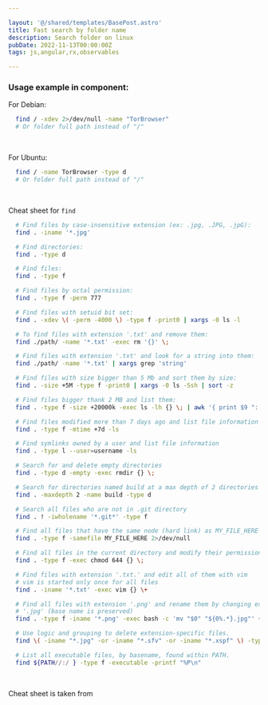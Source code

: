 ```yaml
---

layout: '@/shared/templates/BasePost.astro'
title: Fast search by folder name
description: Search folder on linux
pubDate: 2022-11-13T00:00:00Z
tags: js,angular,rx,observables

---
```





### Usage example in component:

For Debian:
```bash
  find / -xdev 2>/dev/null -name "TorBrowser"
  # Or folder full path instead of "/"
```
<br />

For Ubuntu:
```bash
  find / -name TorBrowser -type d
  # Or folder full path instead of "/"
```
<br />

Cheat sheet for `find`
```bash
  # Find files by case-insensitive extension (ex: .jpg, .JPG, .jpG):
  find . -iname '*.jpg'

  # Find directories:
  find . -type d

  # Find files:
  find . -type f

  # Find files by octal permission:
  find . -type f -perm 777

  # Find files with setuid bit set:
  find . -xdev \( -perm -4000 \) -type f -print0 | xargs -0 ls -l

  # To find files with extension '.txt' and remove them:
  find ./path/ -name '*.txt' -exec rm '{}' \;

  # Find files with extension '.txt' and look for a string into them:
  find ./path/ -name '*.txt' | xargs grep 'string'

  # Find files with size bigger than 5 Mb and sort them by size:
  find . -size +5M -type f -print0 | xargs -0 ls -Ssh | sort -z

  # Find files bigger thank 2 MB and list them:
  find . -type f -size +20000k -exec ls -lh {} \; | awk '{ print $9 ": " $5 }'

  # Find files modified more than 7 days ago and list file information
  find . -type f -mtime +7d -ls

  # Find symlinks owned by a user and list file information
  find . -type l --user=username -ls

  # Search for and delete empty directories
  find . -type d -empty -exec rmdir {} \;

  # Search for directories named build at a max depth of 2 directories
  find . -maxdepth 2 -name build -type d

  # Search all files who are not in .git directory
  find . ! -iwholename '*.git*' -type f

  # Find all files that have the same node (hard link) as MY_FILE_HERE
  find . -type f -samefile MY_FILE_HERE 2>/dev/null

  # Find all files in the current directory and modify their permissions
  find . -type f -exec chmod 644 {} \;

  # Find files with extension '.txt.' and edit all of them with vim
  # vim is started only once for all files
  find . -iname '*.txt' -exec vim {} \+

  # Find all files with extension '.png' and rename them by changing extension to
  # '.jpg' (base name is preserved)
  find . -type f -iname '*.png' -exec bash -c 'mv "$0" "${0%.*}.jpg"' {} \;

  # Use logic and grouping to delete extension-specific files.
  find \( -iname "*.jpg" -or -iname "*.sfv" -or -iname "*.xspf" \) -type f -delete

  # List all executable files, by basename, found within PATH.
  find ${PATH//:/ } -type f -executable -printf "%P\n"
```
<br />

Cheat sheet is taken from <Link href="https://cheat.sh" text="cheat.sh" />

